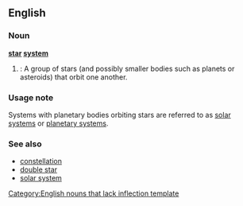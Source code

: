 ==English==

===Noun===
{{wikipedia}}
'''[[star]] [[system]]'''
#{{star}}: A group of stars (and possibly smaller bodies such as planets or asteroids) that orbit one another.

===Usage note===
Systems with planetary bodies orbiting stars are referred to as [[solar system|solar systems]] or [[planetary system|planetary systems]].

===See also===
*[[constellation]]
*[[double star]]
*[[solar system]]

[[Category:English nouns that lack inflection template]]